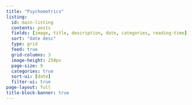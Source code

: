 ```yaml
---
title: "Psychometrics"
listing:
  id: main-listing
  contents: posts
  fields: [image, title, description, date, categories, reading-time]
  sort: "date desc"
  type: grid 
  feed: true
  grid-columns: 3
  image-height: 250px
  page-size: 9
  categories: true
  sort-ui: [date]
  filter-ui: true
page-layout: full
title-block-banner: true
---
```

